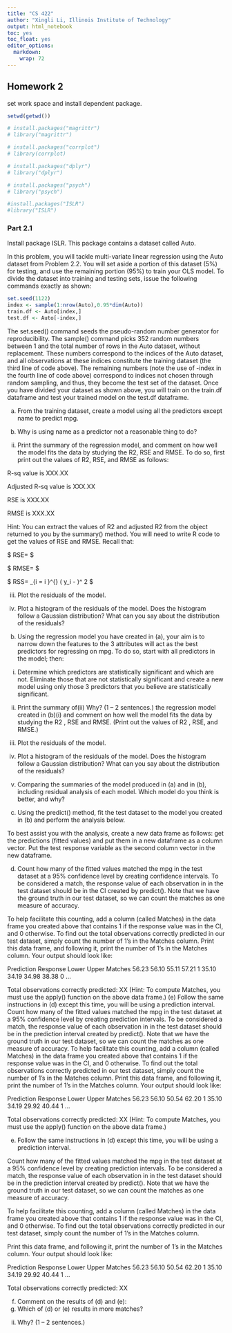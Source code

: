 ```yaml
---
title: "CS 422"
author: "Xingli Li, Illinois Institute of Technology"
output: html_notebook
toc: yes
toc_float: yes
editor_options: 
  markdown: 
    wrap: 72
---
```


## Homework 2

set work space and install dependent package.

```r

setwd(getwd())

# install.packages("magrittr")
# library("magrittr")

# install.packages("corrplot")
# library(corrplot)

# install.packages("dplyr")
# library("dplyr")

# install.packages("psych")
# library("psych")

#install.packages("ISLR")
#library("ISLR")

```

### Part 2.1

Install package ISLR. This package contains a dataset called Auto.

In this problem, you will tackle multi-variate linear regression using
the Auto dataset from Problem 2.2. You will set aside a portion of this
dataset (5%) for testing, and use the remaining portion (95%) to train
your OLS model. To divide the dataset into training and testing sets,
issue the following commands exactly as shown:

```r
set.seed(1122)
index <- sample(1:nrow(Auto),0.95*dim(Auto))
train.df <- Auto[index,]
test.df <- Auto[-index,]
```

The set.seed() command seeds the pseudo-random number generator for
reproducibility. The sample() command picks 352 random numbers between 1
and the total number of rows in the Auto dataset, without replacement.
These numbers correspond to the indices of the Auto dataset, and all
observations at these indices constitute the training dataset (the third
line of code above). The remaining numbers (note the use of -index in
the fourth line of code above) correspond to indices not chosen through
random sampling, and thus, they become the test set of the dataset. Once
you have divided your dataset as shown above, you will train on the
train.df dataframe and test your trained model on the test.df dataframe.

(a) From the training dataset, create a model using all the predictors
    except name to predict mpg.
<!-- -->

(i) Why is using name as a predictor not a reasonable thing to do?

(ii) Print the summary of the regression model, and comment on how well
     the model fits the data by studying the R2, RSE and RMSE. To do so,
     first print out the values of R2, RSE, and RMSE as follows:

R-sq value is XXX.XX

Adjusted R-sq value is XXX.XX

RSE is XXX.XX

RMSE is XXX.XX

Hint: You can extract the values of R2 and adjusted R2 from the object
returned to you by the summary() method. You will need to write R code
to get the values of RSE and RMSE. Recall that:

$ RSE= \sqrt{ \frac{1}{n-p-1} RSS } $

$ RMSE= \sqrt[]{\frac{\sum { (y_i - \hat{y_i} )^2 }}{N} RSS } $

$ RSS= \sum\_{i = i }\^{} ( y_i - \hat{y_i} )\^ 2 $

(iii) Plot the residuals of the model.

(iv) Plot a histogram of the residuals of the model. Does the histogram
     follow a Gaussian distribution? What can you say about the
     distribution of the residuals?

<!-- -->

(b) Using the regression model you have created in (a), your aim is to
    narrow down the features to the 3 attributes will act as the best
    predictors for regressing on mpg. To do so, start with all
    predictors in the model; then:

<!-- -->
(i) Determine which predictors are statistically significant and which
    are not. Eliminate those that are not statistically significant and
    create a new model using only those 3 predictors that you believe
    are statistically significant.

(ii) Print the summary of(ii) Why? (1 -- 2 sentences.) the regression
     model created in (b)(i) and comment on how well the model fits the
     data by studying the R2 , RSE and RMSE. (Print out the values of R2
     , RSE, and RMSE.)

(iii) Plot the residuals of the model.

(iv) Plot a histogram of the residuals of the model. Does the histogram
     follow a Gaussian distribution? What can you say about the
     distribution of the residuals?

(v) Comparing the summaries of the model produced in (a) and in (b),
    including residual analysis of each model. Which model do you think
    is better, and why?
    
<!-- -->

(c) Using the predict() method, fit the test dataset to the model you
     created in (b) and perform the analysis below.

To best assist you with the analysis, create a new data frame as
follows: get the predictions (fitted values) and put them in a new
dataframe as a column vector. Put the test response variable as the
second column vector in the new dataframe.

(d) Count how many of the fitted values matched the mpg in the test
    dataset at a 95% confidence level by creating confidence intervals.
    To be considered a match, the response value of each observation in
    in the test dataset should be in the CI created by predict(). Note
    that we have the ground truth in our test dataset, so we can count
    the matches as one measure of accuracy.

To help facilitate this counting, add a column (called Matches) in the
data frame you created above that contains 1 if the response value was
in the CI, and 0 otherwise. To find out the total observations correctly
predicted in our test dataset, simply count the number of 1's in the
Matches column. Print this data frame, and following it, print the
number of 1's in the Matches column. Your output should look like:

Prediction Response Lower Upper Matches 
56.23 56.10 55.11 57.21 1 
35.10 34.19 34.98 38.38 0
...
<!-- -->

Total observations correctly predicted: XX (Hint: To compute Matches,
you must use the apply() function on the above data frame.) (e) Follow
the same instructions in (d) except this time, you will be using a
prediction interval. Count how many of the fitted values matched the mpg
in the test dataset at a 95% confidence level by creating prediction
intervals. To be considered a match, the response value of each
observation in in the test dataset should be in the prediction interval
created by predict(). Note that we have the ground truth in our test
dataset, so we can count the matches as one measure of accuracy. To help
facilitate this counting, add a column (called Matches) in the data
frame you created above that contains 1 if the response value was in the
CI, and 0 otherwise. To find out the total observations correctly
predicted in our test dataset, simply count the number of 1's in the
Matches column. Print this data frame, and following it, print the
number of 1's in the Matches column. Your output should look like:

Prediction Response Lower Upper Matches 
56.23 56.10 50.54 62.20 1 
35.10 34.19 29.92 40.44 1
...
<!-- -->

Total observations correctly predicted: XX (Hint: To compute Matches,
you must use the apply() function on the above data frame.)

(e) Follow the same instructions in (d) except this time, you will be
    using a prediction interval.

Count how many of the fitted values matched the mpg in the test dataset
at a 95% confidence level by creating prediction intervals. To be
considered a match, the response value of each observation in in the
test dataset should be in the prediction interval created by predict().
Note that we have the ground truth in our test dataset, so we can count
the matches as one measure of accuracy.

To help facilitate this counting, add a column (called Matches) in the
data frame you created above that contains 1 if the response value was
in the CI, and 0 otherwise. To find out the total observations correctly
predicted in our test dataset, simply count the number of 1's in the
Matches column.

Print this data frame, and following it, print the number of 1's in the
Matches column. Your output should look like:

Prediction Response Lower Upper Matches 
56.23 56.10 50.54 62.20 1 
35.10 34.19 29.92 40.44 1
...
<!-- -->

Total observations correctly predicted: XX 

(f) Comment on the results of (d) and (e): 
<!-- -->
(i) Which of (d) or (e) results in more matches? 
<!-- -->
(ii) Why? (1 -- 2 sentences.)
